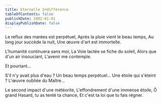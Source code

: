 ```yaml
---
title: Eternelle Indifférence
tableOfContents: false
publishDate: 2002-01-01
displayPublishDate: false
---
```



<CompositionPage
    imageTitle= "Eternelle Indifférence - Image generated by ChatGPT"
    imageSrc={imgEternelleIndifference}>
Le reflux des marées est perpétuel,
Après la pluie vient le beau temps,
Au long jour succède la nuit,
Une œuvre d'art est immortelle.

L'humanité continuera sans moi,
La Voie lactée se fiche du soleil,
Alors que d'un air insouciant,
L'avenir me contemple.

Et pourtant...

S'il n'y avait plus d'eau ?
Un beau temps perpétuel...
Une étoile qui s'éteint ?
L'œuvre oubliée du Maître...

Le second impact d'une météorite,
L'effondrement d'une immense étoile,
Ô grand Hasard, tu as tenté ta chance,
Et c'est ta loi que tu fais régner.
</CompositionPage>